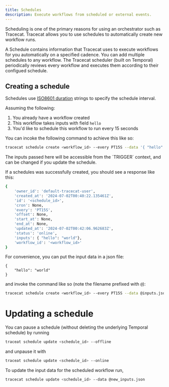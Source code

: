 ```yaml
---
title: Schedules
description: Execute workflows from scheduled or external events.
---
```


Scheduling is one of the primary reasons for using an orchestrator such as Tracecat.
Tracecat allows you to use schedules to automatically create new workflow runs.

A Schedule contains information that Tracecat uses to execute workflows for you automatically on a specified cadence.
You can add multiple schedules to any workflow. The Tracecat scheduler (built on Temporal) periodically reviews every workflow and executes them according to their configued schedule.

## Creating a schedule

Schedules use [ISO8601 duration](https://www.digi.com/resources/documentation/digidocs/90001488-13/reference/r_iso_8601_duration_format.htm) strings to specify the schedule interval.

Assuming the following:

1. You already have a workflow created
2. This workflow takes inputs with field `hello`
3. You'd like to schedule this workflow to run every 15 seconds

You can incoke the following command to achieve this like so:

```bash
tracecat schedule create <workflow_id> --every PT15S --data '{ "hello": "world" }'
```

<Info>
  The inputs passed here will be accessible from the `TRIGGER` context, and can
  be changed if you update the schedule.
</Info>

If a schedules was successfully created, you should see a response like this:

```bash
{
    'owner_id': 'default-tracecat-user',
    'created_at': '2024-07-02T00:40:22.135461Z',
    'id': '<schedule_id>',
    'cron': None,
    'every': 'PT15S',
    'offset': None,
    'start_at': None,
    'end_at': None,
    'updated_at': '2024-07-02T00:42:06.962683Z',
    'status': 'online',
    'inputs': { "hello": "world"},
    'workflow_id': '<workflow_id>'
}
```

For convenience, you can put the input data in a json file:

```In inputs.json
{
    "hello": "world"
}
```

and invoke the command like so (note the filename prefixed with `@`):

```bash
tracecat schedule create <workflow_id> --every PT15S --data @inputs.json
```

# Updating a schedule

You can pause a schedule (without deleting the underlying Temporal schedule) by running

```bash
traceat schedule update <schedule_id> --offline
```

and unpause it with

```bash
traceat schedule update <schedule_id> --online
```

To update the input data for the scheduled workflow run,

```bash
tracecat schedule update <schedule_id> --data @new_inputs.json
```
